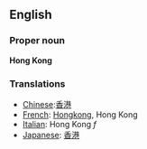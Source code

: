 ==English==

===Proper noun===
'''Hong Kong'''

===Translations===
*[[Chinese]]:[[香港]]
*[[French]]: [[Hongkong]], Hong Kong
*[[Italian]]: Hong Kong ''f''
*[[Japanese]]: [[香港]]